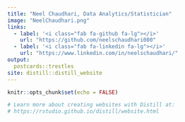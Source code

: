 ```yaml
---
title: "Neel Chaudhari, Data Analytics/Statistician"
image: "NeelChaudhari.png"
links:
  - label: '<i class="fab fa-github fa-lg"></i>'
    url: "https://github.com/neelschaudhari000"
  - label: '<i class="fab fa-linkedin fa-lg"></i>'
    url: "https://www.linkedin.com/in/neelschaudhari/"
output:
  postcards::trestles
site: distill::distill_website
---
```


```r
knitr::opts_chunk$set(echo = FALSE)

# Learn more about creating websites with Distill at:
# https://rstudio.github.io/distill/website.html

```

